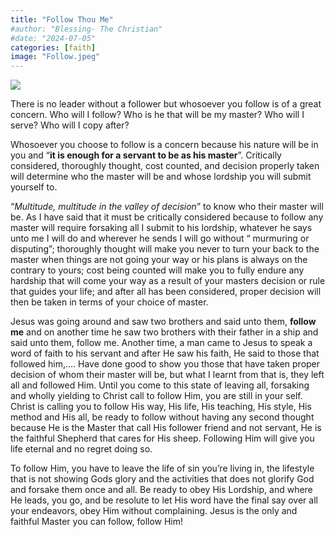```yaml
---
title: "Follow Thou Me"
#author: "Blessing- The Christian"
#date: "2024-07-05"
categories: [faith]
image: "Follow.jpeg"
---
```


![](Follow.jpeg)

There is no leader without a follower but whosoever you follow is of a great concern. Who will I follow? Who is he that will be my master? Who will I serve? Who will I copy after?

Whosoever you choose to follow is a concern because his nature will be in you and “**it is enough for a servant to be as his master**”. Critically considered, thoroughly thought, cost counted, and decision properly taken will determine who the master will be and whose lordship you will submit yourself to.

“*Multitude, multitude in the valley of decision*” to know who their master will be. As I have said that it must be critically considered because to follow any master will require forsaking all I submit to his lordship, whatever he says unto me I will do and wherever he sends I will go without “ murmuring or disputing”; thoroughly thought will make you never to turn your back to the master when things are not going your way or his plans is always on the contrary to yours; cost being counted will make you to fully endure any hardship that will come your way as a result of your masters decision or rule that guides your life; and after all has been considered, proper decision will then be taken in terms of your choice of master.

Jesus was going around and saw two brothers and said unto them, **follow me** and on another time he saw two brothers with their father in a ship and said unto them, follow me. Another time, a man came to Jesus to speak a word of faith to his servant and after He saw his faith, He said to those that followed him,.... Have done good to show you those that have taken proper decision of whom their master will be, but what I learnt from that is, they left all and followed Him. Until you come to this state of leaving all, forsaking and wholly yielding to Christ call to follow Him, you are still in your self. Christ is calling you to follow His way, His life, His teaching, His style, His method and His all, be ready to follow without having any second thought because He is the Master that call His follower friend and not servant, He is the faithful Shepherd that cares for His sheep. Following Him will give you life eternal and no regret doing so.

To follow Him, you have to leave the life of sin you’re living in, the lifestyle that is not showing Gods glory and the activities that does not glorify God and forsake them once and all. Be ready to obey His Lordship, and where He leads, you go, and be resolute to let His word have the final say over all your endeavors, obey Him without complaining. Jesus is the only and faithful Master you can follow, follow Him!
